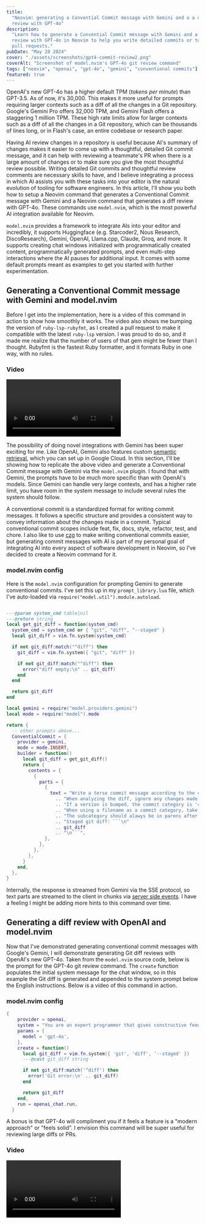 ```yaml
---
title:
  "Neovim: generating a Convential Commit message with Gemini and a a diff
  review with GPT-4o"
description:
  "Learn how to generate a Convential Commit message with Gemini and a a diff
  review with GPT-4o in Neovim to help you write detailed commits or to review
  pull requests."
pubDate: "May 28 2024"
cover: "./assets/screenshots/gpt4-commit-review2.png"
coverAlt: "Screenshot of model.nvim's GPT-4o git review command"
tags: ["neovim", "openai", "gpt-4o", "gemini", "conventional commits"]
featured: true
---
```



OpenAI's new GPT-4o has a higher default TPM (_tokens per minute_) than GPT-3.5.
As of now, it's 30,000. This makes it more useful for prompts requiring larger
contexts such as a diff of all the changes in a Git repository. Google's Gemini
Pro offers 32,000 TPM, and Gemini Flash offers a staggering 1 million TPM. These
high rate limits allow for larger contexts such as a diff of all the changes in
a Git repository, which can be thousands of lines long, or in Flash's case, an
entire codebase or research paper.

Having AI review changes in a repository is useful because AI's summary of
changes makes it easier to come up with a thoughtful, detailed Git commit
message, and it can help with reviewing a teammate's PR when there is a large
amount of changes or to make sure you give the most thoughtful review possible.
Writing detailed Git commits and thoughtful review comments are necessary skills
to have, and I believe integrating a process in which AI assists you with these
tasks into your editor is the natural evolution of tooling for software
engineers. In this article, I'll show you both how to setup a Neovim command
that generates a Conventional Commit message with Gemini and a Neovim command
that generates a diff review with GPT-4o. These commands use `model.nvim`, which
is the most powerful AI integration available for Neovim.

`model.nvim` provides a framework to integrate AIs into your editor and
incredibly, it supports Huggingface (e.g. Starcoder2, Nous Research,
DiscoResearch), Gemini, OpenAI, Llama.cpp, Claude, Groq, and more. It supports
creating chat windows initialized with programmatically created content,
programmatically generated prompts, and even multi-step interactions where the
AI pauses for additional input. It comes with some default prompts meant as
examples to get you started with further experimentation.

## Generating a Conventional Commit message with Gemini and model.nvim

Before I get into the implementation, here is a video of this command in action
to show how smoothly it works. The video also shows me bumping the version of
`ruby-lsp-rubyfmt`, as I created a pull request to make it compatible with the
latest `ruby-lsp` version. I was proud to do so, and it made me realize that the
number of users of that gem might be fewer than I thought. Rubyfmt is the
fastest Ruby formatter, and it formats Ruby in one way, with no rules.

### Video

<video controls="" autoplay="false" loop="true">
  <source src={GeminiCommitVideo} type="video/webm" />
</video>

The possibility of doing novel integrations with Gemini has been super exciting
for me. Like OpenAI, Gemini also features custom
[semantic retrieval](https://ai.google.dev/gemini-api/docs/semantic_retrieval#ingest_html_and_chunk_via_htmlchunker),
which you can set up in Google Cloud. In this section, I'll be showing how to
replicate the above video and generate a Conventional Commit message with Gemini
via the `model.nvim` plugin. I found that with Gemini, the prompts have to be
much more specific than with OpenAI's models. Since Gemini can handle very large
contexts, and has a higher rate limit, you have room in the system message to
include several rules the system should follow.

A conventional commit is a standardized format for writing commit messages. It
follows a specific structure and provides a consistent way to convey information
about the changes made in a commit. Typical conventional commit scopes include
feat, fix, docs, style, refactor, test, and chore. I also like to use
[czg](https://github.com/Zhengqbbb/cz-git) to make writing conventional commits
easier, but generating commit messages with AI is part of my personal goal of
integrating AI into every aspect of software development in Neovim, so I've
decided to create a Neovim command for it.

### model.nvim config

Here is the `model.nvim` configuration for prompting Gemini to generate
conventional commits. I've set this up in my `prompt_library.lua` file, which
I've auto-loaded via `require("model.util").module.autoload`.

````lua

---@param system_cmd table|nil
---@return string
local get_git_diff = function(system_cmd)
  system_cmd = system_cmd or { "git", "diff", "--staged" }
  local git_diff = vim.fn.system(system_cmd)

  if not git_diff:match("^diff") then
    git_diff = vim.fn.system({ "git", "diff" })

    if not git_diff:match("^diff") then
      error("diff empty:\n" .. git_diff)
    end
  end

  return git_diff
end

local gemini = require("model.providers.gemini")
local mode = require("model").mode

return {
  -- other prompts above...
  ConventialCommit = {
    provider = gemini,
    mode = mode.INSERT,
    builder = function()
      local git_diff = get_git_diff()
      return {
        contents = {
          {
            parts = {
              {
                text = "Write a terse commit message according to the conventional commits specification. "
                  .. "When analyzing the diff, ignore any changes made to code inside markdown files. try to stay below 80 characters total. "
                  .. "If a version is bumped, the commit category is 'chore'. "
                  .. "When using a filename as a commit category, take into account the parent folders. For example, ruby/lsp/rubyfmt would be the ruby-lsp-rubyfmt category. "
                  .. "The subcategory should alawys be in parens after the main category, like chore(subcategory). "
                  .. "Staged git diff: ```\n"
                  .. git_diff
                  .. "\n```",
              },
            },
          },
        },
      }
    end,
  },
}
````

Internally, the response is streamed from Gemini via the SSE protocol, so text
parts are streamed to the client in chunks via
[server side events](https://github.com/gsuuon/model.nvim/blob/c1d15b34c35b565828bc30c44b7741f8f69d4a1c/lua/model/providers/gemini.lua).
I have a feeling I might be adding more hints to this command over time.

## Generating a diff review with OpenAI and model.nvim

Now that I've demonstrated generating conventional commit messages with Google's
Gemini, I will demonstrate generating Git diff reviews with OpenAI's new GPT-4o.
Taken from the `model.nvim` source code, below is the prompt for the GPT-4o git
review command. The `create` function populates the initial system message for
the chat window, so in this example the Git diff is generated and appended to
the system prompt below the English instructions. Below is a video of this
command in action.

### model.nvim config

```lua
{
    provider = openai,
    system = "You are an expert programmer that gives constructive feedback. Review the changes in the user's git diff.",
    params = {
      model = 'gpt-4o',
    },
    create = function()
      local git_diff = vim.fn.system({ 'git', 'diff', '--staged' })
      ---@cast git_diff string

      if not git_diff:match('^diff') then
        error('Git error:\n' .. git_diff)
      end

      return git_diff
    end,
    run = openai_chat.run,
  }
```

A bonus is that GPT-4o will compliment you if it feels a feature is a "modern
approach" or "feels solid". I envision this command will be super useful for
reviewing large diffs or PRs.

### Video

<video controls="" autoplay="false" loop="true">
  <source src={GenerateGitReviewVideo} type="video/webm" />
</video>
